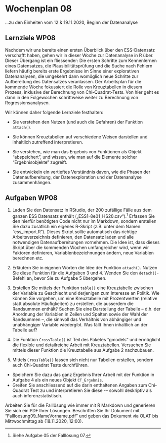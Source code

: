 # Wochenplan 08

...zu den Einheiten vom 12 & 19.11.2020, Beginn der Datenanalyse

## Lernziele WP08

Nachdem wir uns bereits einen ersten Überblick über den ESS-Datensatz verschafft haben, gehen wir in dieser Woche zur Datenanalyse in R über. Dieser Übergang ist ein fliessender: Die ersten Schritte zum Kennenlernen eines Datensatzes, die Plausibilitätsprüfung und die Suche nach  Fehlern liefern häufig bereits erste Ergebnisse im Sinne einer explorativen Datenanalysen, die umgekehrt dann womöglich neue Schritte zur Aufbereitung des Datensatzes veranlassen. Der Arbeitsplan für die kommende Woche fokussiert die Rolle von Kreuztabellen in diesem Prozess, inklusive der Berechnung von Chi-Quadrat-Tests. Von hier geht es dann in den Folgewochen schrittweise weiter zu Berechnung von Regressionsanalysen.

Wir können daher folgende Lernziele festhalten:

- Sie verstehen den Nutzen (und auch die Gefahren) der Funktion `attach()`.

- Sie können Kreuztabellen auf verschiedene Weisen darstellen und inhaltlich zutreffend interpretieren.

- Sie verstehen, wie man das Ergebnis von Funktionen als Objekt "abspeichert", und wissen, wie man auf die Elemente solcher "Ergebnisobjekte" zugreift.

- Sie entwickeln ein vertieftes Verständnis davon, wie die Phasen der Datenaufbereitung, der Datenexploration und der Datenanalyse zusammenhängen. 


## Aufgaben WP08

1. Laden Sie den Datensatz in RStudio, der 200 zufällige Fälle aus dem ganzen ESS Datensatz enthält („ESS1-8e01_HS20.csv“).[^1] Erfassen Sie den hierfür benötigten Code nicht nur im Markdown, sondern erstellen Sie dazu zusätlich ein eigenes R-Skript (z.B. unter dem Namen "ess_import.R"). Dieses Skript sollte automatisch das richtige Arbeitsverzeichnis definieren, den Datensatz laden und alle notwendigen Datenaufbereitungen vornehmen. Die Idee ist, dass dieses Skript über die kommenden Wochen umfangreicher wird, wenn wir Faktoren definieren, Variablenbezeichnungen ändern, neue Variablen berechnen etc.

2. Erläutern Sie in eigenen Worten die Idee der Funktion `attach()`. Nutzen Sie diese Funktion für die Aufgaben 3 und 4. Wenden Sie den `detach()`-Befehl an, bevor Sie zu Aufgabe 5 übergehen. 

3. Erstellen Sie mittels der Funktion `table()` eine Kreuztabelle zwischen der Variable zu Geschlecht und derjenigen zum Interesse an Politik. Wie können Sie vorgehen, um eine Kreuztabelle mit Prozentwerten (relative statt absolute Häufigkeiten) zu erstellen, die ausserdem die Randsummen enthält? Suchen Sie eine Darstellung der Tabelle -- d.h. der Anordnung der Variablen in Zeilen und Spalten sowie der Wahl der Randsummen --, die sinnvoll das Verhältnis von abhängiger und unabhängiger Variable wiedergibt. Was fällt Ihnen inhaltlich an der Tabelle auf?

4. Die Funktion `CrossTable()` ist Teil des Paketes "gmodels" und ermöglicht die flexible und detailreiche Arbeit mit Kreuztabellen. Versuchen Sie mittels dieser Funktion die Kreuztabelle aus Aufgabe 2 nachzubauen.

5. Mittels `CrossTable()` lassen sich nicht nur Tabellen erstellen, sondern auch Chi-Quadrat Tests durchführen. 
  + Speichern Sie dazu das ganz Ergebnis Ihrer Arbeit mit der Funktion in Aufgabe 4 als ein neues Objekt `CT_Ergebnis`.
  + Greifen Sie anschliessend auf die darin enthaltenen Angaben zum Chi-Quadrat Test zu und interpretieren Sie diese -– sowohl deskriptiv als auch inferenzstatistisch.
  

Arbeiten Sie für die Falllösung wie immer mit R Markdown und generieren Sie sich ein PDF Ihrer Lösungen. Beschriften Sie Ihr Dokument mit "Fallloesung09_NameVorname.pdf" und geben das Dokument via OLAT bis Mittwochmittag ab (18.11.2020, 12:00).

[^1]: Siehe Aufgabe 05 der Falllösung 07.
